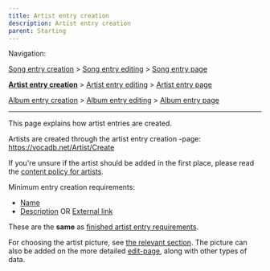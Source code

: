 ---
title: Artist entry creation
description: Artist entry creation
parent: Starting
---

Navigation:

[Song entry creation](https://wiki.vocadb.net/wiki/88/song-entry-creation) > [Song entry editing](https://wiki.vocadb.net/wiki/89/song-entry-editing) > [Song entry page](https://wiki.vocadb.net/wiki/90/song-entry-page)

**[Artist entry creation](https://wiki.vocadb.net/wiki/82/artist-entry-creation)** > [Artist entry editing](https://wiki.vocadb.net/wiki/83/artist-entry-editing) > [Artist entry page](https://wiki.vocadb.net/wiki/84/artist-entry-page)

[Album entry creation](https://wiki.vocadb.net/wiki/85/album-entry-creation) > [Album entry editing](https://wiki.vocadb.net/wiki/86/album-entry-editing) > [Album entry page](https://wiki.vocadb.net/wiki/87/album-entry-page)

----

This page explains how artist entries are created.

Artists are created through the artist entry creation -page: https://vocadb.net/Artist/Create

If you're unsure if the artist should be added in the first place, please read the [content policy for artists](https://wiki.vocadb.net/wiki/59/content-policy#Artists).

Minimum entry creation requirements:
* [Name](https://wiki.vocadb.net/wiki/83/artist-entry-editing#tab-Basic-info)
* [Description](https://wiki.vocadb.net/wiki/83/artist-entry-editing#Artist-description) OR [External link](https://wiki.vocadb.net/wiki/83/artist-entry-editing#External-links)

These are the **same** as [finished artist entry requirements](https://wiki.vocadb.net/wiki/83/Artists#Finished-artist-entry-requirements). 

For choosing the artist picture, see [the relevant section](https://wiki.vocadb.net/wiki/83/artist-entry-editing#Main-picture). The picture can also be added on the more detailed [edit-page](https://wiki.vocadb.net/wiki/83/artist-entry-editing), along with other types of data.